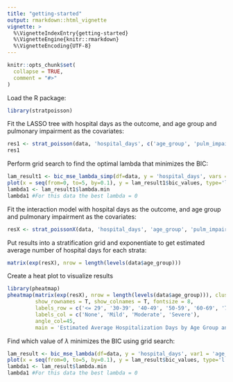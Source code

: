 ```yaml
---
title: "getting-started"
output: rmarkdown::html_vignette
vignette: >
  %\VignetteIndexEntry{getting-started}
  %\VignetteEngine{knitr::rmarkdown}
  %\VignetteEncoding{UTF-8}
---
```


```r
knitr::opts_chunk$set(
  collapse = TRUE,
  comment = "#>"
)
```

Load the R package:

```r
library(stratpoisson)
```

Fit the LASSO tree with hospital days as the outcome, and age group and pulmonary impairment as the covariates:

```r
res1 <- strat_poisson(data, 'hospital_days', c('age_group', 'pulm_impair', 'num_comorb'), lambda = 0, tol = 1e-8, max_iter = 100)
res1
```


Perform grid search to find the optimal lambda that minimizes the BIC:
```r
lam_result1 <- bic_mse_lambda_simp(df=data, y = 'hospital_days', vars = c('age_group', 'pulm_impair', 'num_comorb'), lambda_grid=seq(from=0, to=5, by=0.1))
plot(x = seq(from=0, to=5, by=0.1), y = lam_result1$bic_values, type='l')
lambda1 <- lam_result1$lambda.min
lambda1 #For this data the best lambda = 0
```

Fit the interaction model with hospital days as the outcome, and age group and pulmonary impairment as the covariates:

```r
resX <- strat_poissonX(data, 'hospital_days', 'age_group', 'pulm_impair', lambda = 0, tol = 1e-8, max_iter = 100)
```

Put results into a stratification grid and exponentiate to get estimated average number of hospital days for each strata:

```r
matrix(exp(resX), nrow = length(levels(data$age_group)))
```

Create a heat plot to visualize results

```r
library(pheatmap)
pheatmap(matrix(exp(resX), nrow = length(levels(data$age_group))), cluster_rows = F, cluster_cols = F, display_numbers = T,
         show_rownames = T, show_colnames = T, fontsize = 8,
         labels_row = c('<= 29', '30-39', '40-49', '50-59', '60-69', '70-79', '80+'),
         labels_col = c('None', 'Mild', 'Moderate', 'Severe'),
         angle_col=45,
         main = 'Estimated Average Hospitalization Days by Age Group and Pulmonary Impairment Status')
```

Find which value of $\lambda$ minimizes the BIC using grid search:

```r
lam_result <- bic_mse_lambda(df=data, y = 'hospital_days', var1 = 'age_group', var2 = 'pulm_impair', lambda_grid=seq(from=0, to=5, by=0.1))
plot(x = seq(from=0, to=5, by=0.1), y = lam_result$bic_values, type='l')
lambda1 <- lam_result$lambda.min
lambda1 #For this data the best lambda = 0
```
